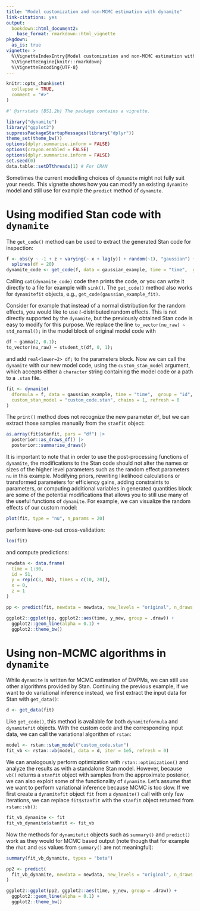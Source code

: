 ---
title: "Model customization and non-MCMC estimation with dynamite"
link-citations: yes
output:
  bookdown::html_document2:
    base_format: rmarkdown::html_vignette
pkgdown:
  as_is: true
vignette: >
  %\VignetteIndexEntry{Model customization and non-MCMC estimation with dynamite} 
  %\VignetteEngine{knitr::rmarkdown} 
  %\VignetteEncoding{UTF-8}
---

```{r, include = FALSE}
knitr::opts_chunk$set(
  collapse = TRUE,
  comment = "#>"
)
```

```{r srr, eval = FALSE, echo = FALSE}
#' @srrstats {BS1.2b} The package contains a vignette.
```

```{r setup, echo = FALSE, warning=FALSE}
library("dynamite")
library("ggplot2")
suppressPackageStartupMessages(library("dplyr"))
theme_set(theme_bw())
options(dplyr.summarise.inform = FALSE)
options(crayon.enabled = FALSE)
options(dplyr.summarise.inform = FALSE)
set.seed(0)
data.table::setDTthreads(1) # For CRAN
```

Sometimes the current modelling choices of `dynamite` might not fully suit your needs. This vignette shows how you can modify an existing `dynamite` model and still use for example the `predict` method of `dynamite`.

# Using modified Stan code with `dynamite`

The `get_code()` method can be used to extract the generated Stan code for inspection:

```{r}
f <- obs(y ~ -1 + z + varying(~ x + lag(y)) + random(~1), "gaussian") + 
  splines(df = 20)
dynamite_code <- get_code(f, data = gaussian_example, time = "time",  group = "id")
```

Calling `cat(dynamite_code)` code then prints the code, or you can write it directly to a file for example with `sink()`. The `get_code()` method also works for `dynamitefit` objects, e.g., `get_code(gaussian_example_fit)`.

Consider for example that instead of a normal distribution for the random effects, you would like to use $t$-distributed random effects. This is not directly supported by the `dynamite`, but the previously obtained Stan code is easy to modify for this purpose. We replace the line `to_vector(nu_raw) ~ std_normal();` in the model block of original model code with
```{stan, eval = FALSE, output.var = "temp"}
df ~ gamma(2, 0.1);
to_vector(nu_raw) ~ student_t(df, 0, 1);
```
and add `real<lower=2> df;` to the parameters block. Now we can call the `dynamite` with our new model code, using the `custom_stan_model` argument, which accepts either a `character` string containing the model code or a path to a `.stan` file.

```{r}
fit <- dynamite(
  dformula = f, data = gaussian_example, time = "time",  group = "id", 
  custom_stan_model = "custom_code.stan", chains = 1, refresh = 0
)
```

The `print()` method does not recognize the new parameter `df`, but we can extract those samples manually from the `stanfit` object:
```{r}
as.array(fit$stanfit, pars = "df") |> 
  posterior::as_draws_df() |> 
  posterior::summarise_draws()
```

It is important to note that in order to use the post-processing functions of `dynamite`, the modifications to the Stan code should not alter the names or sizes of the higher level parameters such as the random effect parameters `nu` in this example. Modifying priors, rewriting likelihood calculations or transformed parameters for efficiency gains, adding constraints to parameters, or computing additional variables in generated quantities block are some of the potential modifications that allows you to still use many of the useful functions of `dynamite`. For example, we can visualize the random effects of our custom model:
```{r}
plot(fit, type = "nu", n_params = 20)
```

perform leave-one-out cross-validation:
```{r}
loo(fit)
```

and compute predictions:
```{r}
newdata <- data.frame(
  time = 1:30, 
  id = 51, 
  y = rep(c(3, NA), times = c(10, 20)), 
  x = 0, 
  z = 1
)

pp <- predict(fit, newdata = newdata, new_levels = "original", n_draws = 50)

ggplot2::ggplot(pp, ggplot2::aes(time, y_new, group = .draw)) +
  ggplot2::geom_line(alpha = 0.1) +
  ggplot2::theme_bw()
```

# Using non-MCMC algorithms in `dynamite`

While `dynamite` is written for MCMC estimation of DMPMs, we can still use other algorithms provided by Stan. Continuing the previous example, if we want to do variational inference instead, we first extract the input data for Stan with `get_data()`:

```{r}
d <- get_data(fit)
```

Like `get_code()`, this method is available for both `dynamiteformula` and `dynamitefit` objects. With the custom code and the corresponding input data, we can call the variational algorithm of `rstan`:

```{r}
model <- rstan::stan_model("custom_code.stan")
fit_vb <- rstan::vb(model, data = d, iter = 1e5, refresh = 0)
```

We can analogously perform optimization with `rstan::optimization()` and analyze the results as with a standalone Stan model. However, because `vb()` returns a `stanfit` object with samples from the approximate posterior, we can also exploit some of the functionality of `dynamite`. Let's assume that we want to perform variational inference because MCMC is too slow. If we first create a `dynamitefit` object `fit` from a `dynamite()` call with only few iterations, we can replace `fit$stanfit` with the `stanfit` object returned from `rstan::vb()`:

```{r}
fit_vb_dynamite <- fit
fit_vb_dynamite$stanfit <- fit_vb
```

Now the methods for `dynamitefit` objects such as `summary()` and `predict()` work as they would for MCMC based output (note though that for example the `rhat` and `ess` values from `summary()` are not meaningful):

```{r}
summary(fit_vb_dynamite, types = "beta")

pp2 <- predict(
  fit_vb_dynamite, newdata = newdata, new_levels = "original", n_draws = 50
)

ggplot2::ggplot(pp2, ggplot2::aes(time, y_new, group = .draw)) +
  ggplot2::geom_line(alpha = 0.1) +
  ggplot2::theme_bw()
```

